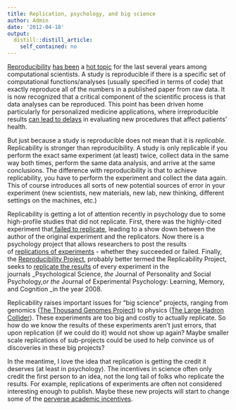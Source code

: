 ```yaml
---
title: Replication, psychology, and big science
author: Admin
date: '2012-04-18'
output:
  distill::distill_article:
    self_contained: no
---
```


<a href="http://www.sciencemag.org/content/334/6060/1226.full" target="_blank">Reproducibility</a> <a href="http://simplystatistics.tumblr.com/post/12328728291/interview-with-victoria-stodden" target="_blank">has been</a> a <a href="http://simplystatistics.tumblr.com/post/13780369155/preventing-errors-through-reproducibility" target="_blank">hot topic</a> for the last several years among computational scientists. A study is reproducible if there is a specific set of computational functions/analyses (usually specified in terms of code) that exactly reproduce all of the numbers in a published paper from raw data. It is now recognized that a critical component of the scientific process is that data analyses can be reproduced. This point has been driven home particularly for personalized medicine applications, where irreproducible results <a href="http://www.nature.com/news/lapses-in-oversight-compromise-omics-results-1.10298?nc=1332884191164" target="_blank">can lead to delays</a> in evaluating new procedures that affect patients&#8217; health. 

But just because a study is reproducible does not mean that it is _replicable_. Replicability is stronger than reproducibility. A study is only replicable if you perform the exact same experiment (at least) twice, collect data in the same way both times, perform the same data analysis, and arrive at the same conclusions. The difference with reproducibility is that to achieve replicability, you have to perform the experiment and collect the data again. This of course introduces all sorts of new potential sources of error in your experiment (new scientists, new materials, new lab, new thinking, different settings on the machines, etc.)

Replicability is getting a lot of attention recently in psychology due to some high-profile studies that did not replicate. First, there was the highly-cited experiment that<a href="http://blogs.discovermagazine.com/notrocketscience/2012/03/10/failed-replication-bargh-psychology-study-doyen/" target="_blank"> failed to replicate</a>, leading to a show down between the author of the original experiment and the replicators. Now there is a psychology project that allows researchers to post the results of <a href="http://www.sciencemag.org/content/335/6076/1558" target="_blank">replications of experiments</a> - whether they succeeded or failed. Finally, the <a href="http://openscienceframework.org/project/shvrbV8uSkHewsfD4/wiki/index" target="_blank">Reproducibility Project</a>, probably better termed the Replicability Project, seeks to <a href="http://chronicle.com/blogs/percolator/is-psychology-about-to-come-undone/29045?sid=at&utm_source=at&utm_medium=en" target="_blank">replicate the results</a> of every experiment in the journals _Psychological Science, _the_ Journal of Personality and Social Psychology,_or the_ Journal of Experimental Psychology: Learning, Memory, and Cognition _in the year 2008.

Replicability raises important issues for &#8220;big science&#8221; projects, ranging from genomics (<a href="http://www.1000genomes.org/" target="_blank">The Thousand Genomes Project</a>) to physics (<a href="http://en.wikipedia.org/wiki/Large_Hadron_Collider" target="_blank">The Large Hadron Collider</a>). These experiments are too big and costly to actually replicate. So how do we know the results of these experiments aren&#8217;t just errors, that upon replication (if we could do it) would not show up again? Maybe smaller scale replications of sub-projects could be used to help convince us of discoveries in these big projects?

In the meantime, I love the idea that replication is getting the credit it deserves (at least in psychology). The incentives in science often only credit the first person to an idea, not the long tail of folks who replicate the results. For example, replications of experiments are often not considered interesting enough to publish. Maybe these new projects will start to change some of the <a href="http://blog.regehr.org/archives/632" target="_blank">perverse academic incentives</a>.
